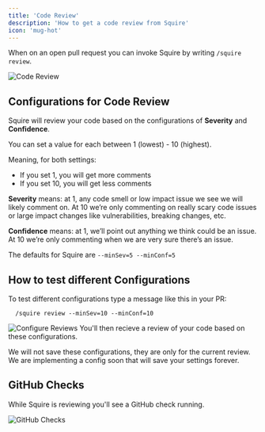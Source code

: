 ```yaml
---
title: 'Code Review'
description: 'How to get a code review from Squire'
icon: 'mug-hot'
---
```


When on an open pull request you can invoke Squire by writing `/squire review`.

![Code Review](/images/squire-code-review.png)

## Configurations for Code Review
Squire will review your code based on the configurations of **Severity** and **Confidence**.

You can set a value for each between 1 (lowest) - 10 (highest).

Meaning, for both settings:
- If you set 1, you will get more comments
- If you set 10, you will get less comments

**Severity** means: at 1, any code smell or low impact issue we see we will likely comment on. At 10 we’re only commenting on really scary code issues or large impact changes like vulnerabilities, breaking changes, etc.

**Confidence** means: at 1, we’ll point out anything we think could be an issue. At 10 we’re only commenting when we are very sure there’s an issue.

The defaults for Squire are `--minSev=5 --minConf=5`

## How to test different Configurations
To test different configurations type a message like this in your PR:
```
  /squire review --minSev=10 --minConf=10
```
![Configure Reviews](/images/review-configs.png)
You'll then recieve a review of your code based on these configurations.

<Note>
We will not save these configurations, they are only for the current review. We are implementing a config soon that will save your settings forever.
</Note>

## GitHub Checks
While Squire is reviewing you'll see a GitHub check running.

![GitHub Checks](/images/squire-checks.png)